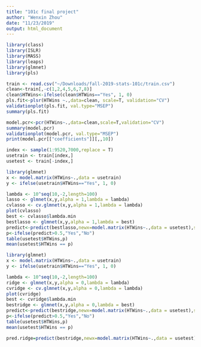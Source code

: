 ```yaml
---
title: "101c final project"
author: "Wenxin Zhou"
date: "11/23/2019"
output: html_document
---
```


```r
library(class) 
library(ISLR) 
library(MASS) 
library(leaps) 
library(glmnet)
library(pls)
```

```r
train <- read.csv("~/Downloads/fall-2019-stats-101c/train.csv")
clean<-train[,-c(1,2,4,5,6,7,8)]
clean$HTWins<-ifelse(clean$HTWins=="Yes", 1, 0)
pls.fit<-plsr(HTWins ~.,data=clean, scale=T, validation="CV")
validationplot(pls.fit, val.type="MSEP")
summary(pls.fit)
```

```r
model.pcr<-pcr(HTWins~.,data=clean,scale=T,validation="CV") 
summary(model.pcr)
validationplot(model.pcr, val.type="MSEP")
print(model.pcr[["coefficients"]][,,10])
```

```r
index <- sample(1:9520,7000,replace = T)
usetrain <- train[index,]
usetest <- train[-index,]
```
```r
library(glmnet)
x <- model.matrix(HTWins~.,data = usetrain)
y <- ifelse(usetrain$HTWins=="Yes", 1, 0)

lambda <- 10^seq(10,-2,length=100)
lasso <- glmnet(x,y,alpha = 1,lambda = lambda)
cvlasso <- cv.glmnet(x,y,alpha = 1,lambda = lambda)
plot(cvlasso)
best <- cvlasso$lambda.min
bestlasso <- glmnet(x,y,alpha = 1,lambda = best)
predict<-predict(bestlasso,newx=model.matrix(HTWins~.,data = usetest),s=best,type="response")
p<-ifelse(predict>0.5,"Yes","No")
table(usetest$HTWins,p)
mean(usetest$HTWins == p)
```

```r
library(glmnet)
x <- model.matrix(HTWins~.,data = usetrain)
y <- ifelse(usetrain$HTWins=="Yes", 1, 0)

lambda <- 10^seq(10,-2,length=100)
ridge <- glmnet(x,y,alpha = 0,lambda = lambda)
cvridge <- cv.glmnet(x,y,alpha = 0,lambda = lambda)
plot(cvridge)
best <- cvridge$lambda.min
bestridge <- glmnet(x,y,alpha = 0,lambda = best)
predict<-predict(bestridge,newx=model.matrix(HTWins~.,data = usetest),s=best,type="response")
p<-ifelse(predict>0.5,"Yes","No")
table(usetest$HTWins,p)
mean(usetest$HTWins == p)

pred.ridge=predict(bestridge,newx=model.matrix(HTWins~.,data = usetest),type = "response")
```
